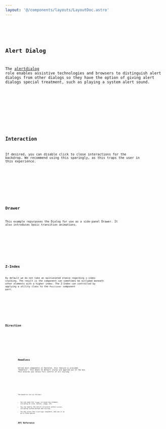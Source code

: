 ```yaml
---
layout: '@/components/layouts/LayoutDoc.astro'
---
```









<Preview client:load>
	<Fragment slot="preview">
		<Default client:visible />
	</Fragment>
	<Fragment slot="code">
		<Code code={DefaultRaw} lang="svelte" />
	</Fragment>
</Preview>

## Alert Dialog

The [alertdialog](https://w3c.github.io/aria/#alertdialog) role enables assistive technologies and browsers to distinguish alert dialogs from other dialogs so they have the option of giving alert dialogs special treatment, such as playing a system alert sound.

<Preview client:load>
	<Fragment slot="preview">
		<AlertDialog client:visible />
	</Fragment>
	<Fragment slot="code">
		<Code code={AlertDialogRaw} lang="svelte" />
	</Fragment>
</Preview>

## Interaction

If desired, you can disable click to close interactions for the backdrop. We recommend using this sparingly, as this traps the
user in this experience.

<Preview client:load>
	<Fragment slot="preview">
		<Interaction client:visible />
	</Fragment>
	<Fragment slot="code">
		<Code code={InteractionRaw} lang="svelte" />
	</Fragment>
</Preview>

## Drawer

This example repurposes the Dialog for use as a side-panel Drawer. It also introduces basic transition animations.

<Preview client:load>
	<Fragment slot="preview">
		<Drawer client:visible />
	</Fragment>
	<Fragment slot="code">
		<Code code={DrawerRaw} lang="svelte" />
	</Fragment>
</Preview>

## Z-Index

By default we do not take an opinionated stance regarding z-index stacking. The result is the component can sometimes be occluded beneath other elements with a higher index. The Z-Index can controlled by applying a utility class to the `Positioner` component part.

<Preview client:load>
	<Fragment slot="preview">
		<ZIndex client:visible />
	</Fragment>
	<Fragment slot="code">
		<Code code={ZIndexRaw} lang="svelte" />
	</Fragment>
</Preview>

## Direction

<Preview client:load>
	<Fragment slot="preview">
		<Dir client:visible />
	</Fragment>
	<Fragment slot="code">
		<Code code={DirRaw} lang="svelte" />
	</Fragment>
</Preview>

## Headless

Unlike most components in Skeleton, this feature is provided "headless". This means no default styles are applied out of the box. This ensures you retain full control of all styling.

<Preview client:load>
	<Fragment slot="preview">
		<Headless client:visible />
	</Fragment>
	<Fragment slot="code">
		<Code code={HeadlessRaw} lang="svelte" />
	</Fragment>
</Preview>

The benefits are as follows:

- You can make the `Trigger` surround any element, including an icon, button, image, etc.
- You can modify the entire structure within `Content`, including custom markup and styling.
- You may place the `CloseTrigger` anywhere, and use it as an X close option.

## API Reference

<ApiTable />
